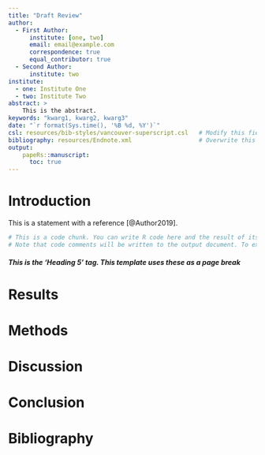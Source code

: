 ```yaml
---
title: "Draft Review"
author:
  - First Author: 
      institute: [one, two]
      email: email@example.com
      correspondence: true
      equal_contributor: true
  - Second Author:
      institute: two
institute:
  - one: Institute One
  - two: Institute Two
abstract: >
    This is the abstract.
keywords: "kwarg1, kwarg2, kwarg3"
date: "`r format(Sys.time(), '%B %d, %Y')`"
csl: resources/bib-styles/vancouver-superscript.csl   # Modify this field to alter your bibliography style
bibliography: resources/Endnote.xml                   # Overwrite this dummy bibliography to include your own
output: 
    papeRs::manuscript:
      toc: true
---
```


# Introduction
This is a statement with a reference [@Author2019].
<!-- This is an HTML comment tag, anything in one of these won't be rendered into your final document-->

```r
# This is a code chunk. You can write R code here and the result of its execution will be displayed in the rendered document.
# Note that code comments will be written to the output document. To exclude this, use HTML comment tags, or set the chunk option echo=FALSE
```

##### This is the 'Heading 5' tag. This template uses these as a page break
# Results

# Methods

# Discussion

# Conclusion

#####
# Bibliography
